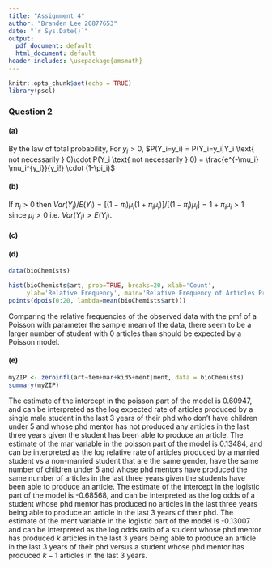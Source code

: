 ```yaml
---
title: "Assignment 4"
author: "Branden Lee 20877653"
date: "`r Sys.Date()`"
output:
  pdf_document: default
  html_document: default
header-includes: \usepackage{amsmath}
---
```


```r
knitr::opts_chunk$set(echo = TRUE)
library(pscl)
```

### Question 2

#### (a)
By the law of total probability,
\begin{align*}
P(Y_i=0) &= P(Y_i=0|Y_i \text{ necessarily } 0)\cdot P(Y_i \text{ necessarily } 0) + \\
& \qquad P(Y_i=0|Y_i \text{ not necessarily } 0)\cdot P(Y_i \text{ not necessarily } 0)\\
&= 1\cdot \pi_i + \frac{e^{-\mu_i} \mu_i^0}{0!}\cdot (1-\pi_i)\\
&= \pi_i + (1-\pi_i) e^{-\mu_i} \\
\end{align*}
For $y_i>0$,
$P(Y_i=y_i) = P(Y_i=y_i|Y_i \text{ not necessarily } 0)\cdot P(Y_i \text{ not necessarily } 0) = \frac{e^{-\mu_i} \mu_i^{y_i}}{y_i!} \cdot (1-\pi_i)$

#### (b)
\begin{align*}
E(Y_i) &= \sum_{y_i=0}^\infty y_iP(Y_i=y_i)\\
&= 0\cdot (\pi_i+(1-\pi_i)e^{-\mu_i})+\sum_{y_i=1}^\infty y_i\frac{e^{-\mu_i} \mu_i^{y_i}}{y_i!} \cdot (1-\pi_i)\\
&= (1-\pi_i)\sum_{y_i=0}^\infty y_i\frac{e^{-\mu_i} \mu_i^{y_i}}{y_i!}\\
&= (1-\pi_i) \mu_i\\
E(Y_i^2) &= \sum_{y_i=0}^\infty y_i^2P(Y_i=y_i)\\
&= 0^2\cdot (\pi_i+(1-\pi_i)e^{-\mu_i})+\sum_{y_i=1}^\infty y_i^2\frac{e^{-\mu_i} \mu_i^{y_i}}{y_i!} \cdot (1-\pi_i)\\
&= (1-\pi_i)E(Y_i^2|Y_i \text{ not necessarily } 0)\\
&= (1-\pi_i)(Var(Y_i|Y_i \text{ not necessarily } 0)+E(Y_i|Y_i \text{ not necessarily } 0)^2)\\
&= (1-\pi_i)(\mu_i+\mu_i^2)\\
\implies Var(Y_i)&=(1-\pi_i)(\mu_i+\mu_i^2)-(1-\pi_i)^2\mu_i^2\\
&= (1-\pi_i)\mu_i(1+\mu_i-(1-\pi_i)\mu_i)\\
&= (1-\pi_i)\mu_i(1+\pi_i\mu_i)
\end{align*}
If $\pi_i>0$ then $Var(Y_i)/E(Y_i)=[(1-\pi_i)\mu_i(1+\pi_i\mu_i)]/[(1-\pi_i) \mu_i]=1+\pi_i\mu_i>1$ since $\mu_i>0$ i.e. $Var(Y_i)>E(Y_i)$.

#### (c)
\begin{align*}
P(Y_i=y_i)&=(\pi_i+(1-\pi_i)e^{-\mu_i})^{I(y_i=0)} \left(\frac{e^{-\mu_i} \mu_i^{y_i}}{y_i!}(1-\pi_i)\right)^{I(y_i>0)}&&\\
&=\left(\frac{e^{z_i^t\gamma}}{1+e^{z_i^t\gamma}}+\left(1-\frac{e^{z_i^t\gamma}}{1+e^{z_i^t\gamma}}\right)e^{-e^{x_i^t\beta}}\right)^{I(y_i=0)} \left(\frac{e^{-e^{x_i^t\beta}} e^{y_ix_i^t\beta }}{y_i!}\left(1-\frac{e^{z_i^t\gamma}}{1+e^{z_i^t\gamma}}\right)\right)^{I(y_i>0)}\\
\ell_i(\gamma, \omega)&= I(y_i=0)[log(e^{z_i^t\gamma}+e^{-e^{x_i^t\beta}})-log(1+e^{z_i^t\gamma})] + I(y_i>0)[y_ix_i^t\beta-e^{x_i^t\beta}-log(y!)-log(1+e^{z_i^t\gamma})]\\
&=I(y_i=0)log(e^{z_i^t\gamma}+e^{-e^{x_i^t\beta}}) + I(y_i>0)[y_ix_i^t\beta-e^{x_i^t\beta}-log(y!)]-log(1+e^{z_i^t\gamma})\\
\end{align*}


#### (d)
```r
data(bioChemists)

hist(bioChemists$art, prob=TRUE, breaks=20, xlab='Count',
     ylab='Relative Frequency', main='Relative Frequency of Articles Produced')
points(dpois(0:20, lambda=mean(bioChemists$art)))
```
Comparing the relative frequencies of the observed data with the pmf of a Poisson with parameter the sample mean of the data, there seem to be a larger number of student with 0 articles than should be expected by a Poisson model.

#### (e)
```r
myZIP <- zeroinfl(art~fem+mar+kid5+ment|ment, data = bioChemists)
summary(myZIP)
```
The estimate of the intercept in the poisson part of the model is 0.60947, and can be interpreted as the log expected rate of articles produced by a single male student in the last 3 years of their phd  who don't have children under 5 and whose phd mentor has not produced any articles in the last three years given the student has been able to produce an article.
The estimate of the mar variable in the poisson part of the model is 0.13484, and can be interpreted as the log relative rate of articles produced by a married student vs a non-married student that are the same gender, have the same number of children under 5 and whose phd mentors have produced the same number of articles in the last three years given the students have been able to produce an article.
The estimate of the intercept in the logistic part of the model is -0.68568, and can be interpreted as the log odds of a student whose phd mentor has produced no articles in the last three years being able to produce an article in the last 3 years of their phd.
The estimate of the ment variable in the logistic part of the model is -0.13007 and can be interpreted as the log odds ratio of a student whose phd mentor has produced $k$ articles in the last 3 years being able to produce an article in the last 3 years of their phd versus a student whose phd mentor has produced $k-1$ articles in the last 3 years.